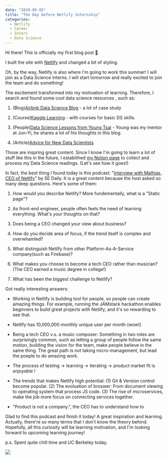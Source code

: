 ---
date: "2019-05-05"
title: "The Day before Netlify Internship"
categories:
  - Netlify
  - Career 
  - Intern 
  - Data Science
---

Hi there! This is officially my first blog post 🎉. 

I built the site with [Netlify](https://netlify.com) and changed a bit of styling.  

Oh, by the way, Netlify is also where I'm going to work this summer! I will join as a Data Science Interns. I will start tomorrow and really excited to join the team and do something! 

The excitement transformed into my motivation of learning. Therefore, I search and found some cool data science resources , such as:

  1. (Blog)[Airbnb Data Science Blog](https://medium.com/airbnb-engineering) - a lot of case study 

  2. (Course)[Kaggle Learning](https://www.kaggle.com/learn/overview) - with courses for basic DS skills.  
  
  3. (People)[Data Science Lessons from Young Tsai](https://medium.com/young-tsai/tagged/data) - Young was my mentor at Jun-Yi, he shares a lot of his thoughts in this blog. 

  4. (Article)[Advice for New Data Scientists](https://medium.com/airbnb-engineering/new-data-scientists-tips-for-success-5f898b6a33f3)

Those are inspring great content. Since I know I'm going to learn a lot of stuff like this in the future, I estabilihed [my Notion page](https://www.notion.so/yhhuang/f115100b075840f9bf971dcb70fd8f73?v=aac4c630813a465395235ef0d8a70201) to collect and process my Data Science readings. (Let's see how it goes!)


In fact, the best thing I found today is this podcast: "[Interview with Mathias, CEO of Netlify](https://softwareengineeringdaily.com/2019/03/08/netlify-with-mathias-biilmann-christensen/)" by SE Daily. It is a great content because the host asked so many deep questions. Here's some of them:

1. How would you describe Netlify? More fundementally, what is a "Static page"?

2. As front-end engineer, people often feels the need of learning everything. What's your thoughts on that?

3. Does being a CEO changed your view about business?

4. How do you decide area of focus, if the trend itself is complex and overwhamled?

5. What distinguish Netlify from other Platform-As-A-Service company(such as Firebase)? 

6. What makes you choose to become a tech CEO rather than musician? (The CEO earned a music degree in college!)

7. What has been the biggest challenge to Netlify?

Got really interesting answers:

- Working in Netlify is building tool for people, so people can create amazing things. For example, running the JAMstack hackathon enables beginners to build great projects with Netlify, and it's so rewarding to see that. 

- Netlify has 10,000,000 monthly unique user per month (wow!)

- Being a tech CEO v.s. a music composer: Something in two roles are surprisingly common, such as letting a group of people follow the same motion, building the vision for the team, make people believe in the same thing. The great path is not taking micro-management, but lead the poeple to do amazing work. 

- The process of testing -> learning -> iterating -> product market fit is _enjoyable_ !

- The trends that makes Netlify high potential: (1) Git & Version control become popular. (2) The evoluation of broswer: From document viewing to operating system that process JS code. (3) The rise of microservices, make the job more focus on connecting services together.   

- "Product is not a company.", the CEO has to understand how to 

Glad to find this podcast and finish it today! A great inspiration and learning. Actually, there're so many terms that I don't know the theory behind. Hopefully, all this curiosity will be learning motivation, and I'm looking forward to upcoming learning journey! 

p.s. Spent quite chill time and UC Berkeley today. 

![](./ucb.jpg)

